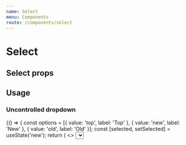 ```yaml
---
name: Select
menu: Components
route: /components/select
---
```



# Select

## Select props
<Props of={Select} />

## Usage

### Uncontrolled dropdown

<Playground>
  {() => {
    const options = [{
      value: 'top',
      label: 'Top'
    }, {
      value: 'new',
      label: 'New'
    }, {
      value: 'old',
      label: 'Old'
    }];
    const [selected, setSelected] = useState('new');
    return (
      <>
      	<Select 
          options={options}
          slected={selected}
        />
      </>
    );
  }}
</Playground>
